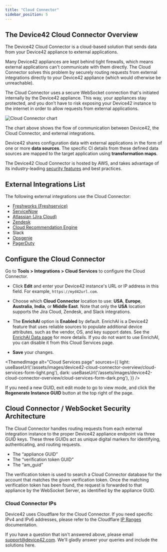 ```yaml
---
title: "Cloud Connector"
sidebar_position: 5
---
```



## The Device42 Cloud Connector Overview

The Device42 Cloud Connector is a cloud-based solution that sends data from your Device42 appliance to external applications.

Many Device42 appliances are kept behind tight firewalls, which means external applications can't communicate with them directly. The Cloud Connector solves this problem by securely routing requests from external integrations directly to your Device42 appliance (which would otherwise be unreachable). 

The Cloud Connector uses a secure WebSocket connection that's initiated internally by the Device42 appliance. This way, your appliances stay protected, and you don’t have to risk exposing your Device42 instance to the internet in order to allow requests from external applications.

![Cloud Connector chart](/assets/images/device42-cloud-connector-overview/Cloud-Connector.png)

The chart above shows the flow of communication between Device42, the Cloud Connector, and external integrations.

Device42 shares configuration data with external applications in the form of one or more **data sources**. The specific CI details from these defined data sources are mapped to the target application using **transformation maps**.

The Device42 Cloud Connector is hosted by AWS, and takes advantage of its industry-leading [security features](https://aws.amazon.com/security/) and best practices. 

## External Integrations List

The following external integrations use the Cloud Connector:

- [Freshworks (Freshservice)](integration/external-integrations/freshservice-integration/index.mdx)
- [ServiceNow](integration/external-integrations/device42-servicenow-connector.mdx)
- [Atlassian (Jira Cloud)](integration/external-integrations/jira-integrations/device42-jira-cloud-integration.mdx)
- [Zendesk](integration/external-integrations/device42-zendesk-connector.mdx)
- [Cloud Recommendation Engine](reports/reports/cloud-recommendation-engine.mdx)
- Slack
- [Opsgenie](integration/external-integrations/opsgenie-integration.mdx)
- [PagerDuty](integration/external-integrations/pagerduty-integration.mdx)

## Configure the Cloud Connector

Go to **Tools > Integrations > Cloud Services** to configure the Cloud Connector. 

- Click **Edit** and enter your Device42 instance's URL or IP address in this field. For example, `https://myd42url.com`. 

- Choose which **Cloud Connector** location to use: **USA**, **Europe**, **Australia**, **India**, or **Middle East**. Note that only the **USA** location supports the Jira Cloud, Zendesk, and Slack integrations.

- The **EnrichAI** option is **Enabled** by default. EnrichAI is a Device42 feature that uses reliable sources to populate additional device attributes, such as the vendor, OS, and key support dates. See the [EnrichAI Data page](auto-discovery/enrichai-data/index.mdx) for more details. If you do not want to use EnrichAI, you can disable it from this Cloud Services page.

- **Save** your changes.

<ThemedImage
  alt="Cloud Services page"
  sources={{
    light: useBaseUrl('/assets/images/device42-cloud-connector-overview/cloud-services-form-light.png'),
    dark: useBaseUrl('/assets/images/device42-cloud-connector-overview/cloud-services-form-dark.png'),
  }}
/>

If you need a new GUID, exit edit mode to go to view mode, and click the **Regenerate Instance GUID** button at the top right of the page.

## Cloud Connector / WebSocket Security Architecture

The Cloud Connector handles routing requests from each external integration instance to the proper Device42 appliance endpoint via three GUID keys. These three GUIDs act as unique digital markers for identifying, authenticating, and routing requests.

- The “appliance GUID”
- The “verification token GUID”
- The “am_guid”

The verification token is used to search a Cloud Connector database for the account that matches the given verification token. Once the matching verification token has been found, the request is forwarded to that appliance by the WebSocket Server, as identified by the appliance GUID.

### Cloud Connector IPs

Device42 uses Cloudflare for the Cloud Connector. If you need specific IPv4 and IPv6 addresses, please refer to the Cloudflare [IP Ranges](https://www.cloudflare.com/en-in/ips/) documentation.

If you have a question that isn't answered above, please email [support@device42.com](mailto:support@device42). We'll gladly answer your queries and include the solutions here.
